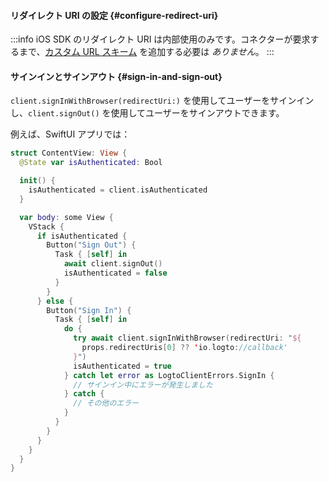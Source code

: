 

<SignInFlowSummary />

#### リダイレクト URI の設定 \{#configure-redirect-uri}

<ConfigureRedirectUri figureSrc={redirectUriFigure} redirectUri="io.logto://callback" />

:::info
iOS SDK のリダイレクト URI は内部使用のみです。コネクターが要求するまで、[カスタム URL スキーム](https://developer.apple.com/documentation/xcode/defining-a-custom-url-scheme-for-your-app) を追加する必要は _ありません_。
:::

#### サインインとサインアウト \{#sign-in-and-sign-out}

<SignInNote calling=".signInWithBrowser(redirectUri:)" />

`client.signInWithBrowser(redirectUri:)` を使用してユーザーをサインインし、`client.signOut()` を使用してユーザーをサインアウトできます。

例えば、SwiftUI アプリでは：

```swift title="ContentView.swift"
struct ContentView: View {
  @State var isAuthenticated: Bool

  init() {
    isAuthenticated = client.isAuthenticated
  }

  var body: some View {
    VStack {
      if isAuthenticated {
        Button("Sign Out") {
          Task { [self] in
            await client.signOut()
            isAuthenticated = false
          }
        }
      } else {
        Button("Sign In") {
          Task { [self] in
            do {
              try await client.signInWithBrowser(redirectUri: "${
                props.redirectUris[0] ?? 'io.logto://callback'
              }")
              isAuthenticated = true
            } catch let error as LogtoClientErrors.SignIn {
              // サインイン中にエラーが発生しました
            } catch {
              // その他のエラー
            }
          }
        }
      }
    }
  }
}
```
